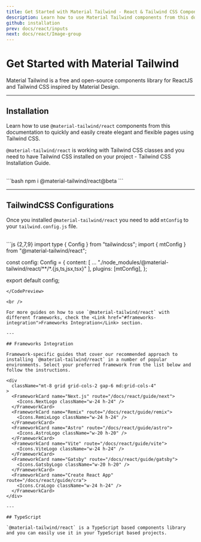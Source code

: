 ```yaml
---
title: Get Started with Material Tailwind - React & Tailwind CSS Components Library
description: Learn how to use Material Tailwind components from this documentation to easily create elegant and flexible pages using Tailwind CSS and React.
github: installation
prev: docs/react/inputs
next: docs/react/Image-group
---
```


# Get Started with Material Tailwind

Material Tailwind is a free and open-source components library for ReactJS and Tailwind CSS inspired by Material Design.

---

## Installation

Learn how to use `@material-tailwind/react` components from this documentation to quickly and easily create elegant and flexible pages using Tailwind CSS.

`@material-tailwind/react` is working with Tailwind CSS classes and you need to have Tailwind CSS installed on your project - <Link href="https://tailwindcss.com/docs/installation/framework-guides?ref=material-tailwind" target="_blank">Tailwind CSS Installation Guide</Link>.

<br />

<CodePreview>
```bash
npm i @material-tailwind/react@beta
```
</CodePreview>

---

## TailwindCSS Configurations

Once you installed `@material-tailwind/react` you need to add `mtConfig` to your `tailwind.config.js` file.

<br />

<CodePreview>
```js {2,7,9}
import type { Config } from "tailwindcss";
import { mtConfig } from "@material-tailwind/react";

const config: Config = {
  content: [
    ...
    "./node_modules/@material-tailwind/react/**/*.{js,ts,jsx,tsx}"
  ],
  plugins: [mtConfig],
};

export default config;
```
</CodePreview>

<br />

For more guides on how to use `@material-tailwind/react` with different frameworks, check the <Link href="#frameworks-integration">Frameworks Integration</Link> section.

---

## Frameworks Integration

Framework-specific guides that cover our recommended approach to installing `@material-tailwind/react` in a number of popular environments. Select your preferred framework from the list below and follow the instructions.

<div
  className="mt-8 grid grid-cols-2 gap-6 md:grid-cols-4"
>
  <FrameworkCard name="Next.js" route="/docs/react/guide/next">
    <Icons.NextLogo className="w-24 h-24" />
  </FrameworkCard>
  <FrameworkCard name="Remix" route="/docs/react/guide/remix">
    <Icons.RemixLogo className="w-24 h-24" />
  </FrameworkCard>
  <FrameworkCard name="Astro" route="/docs/react/guide/astro">
    <Icons.AstroLogo className="w-20 h-20" />
  </FrameworkCard>
  <FrameworkCard name="Vite" route="/docs/react/guide/vite">
    <Icons.ViteLogo className="w-24 h-24" />
  </FrameworkCard>
  <FrameworkCard name="Gatsby" route="/docs/react/guide/gatsby">
    <Icons.GatsbyLogo className="w-20 h-20" />
  </FrameworkCard>
  <FrameworkCard name="Create React App" route="/docs/react/guide/cra">
    <Icons.CraLogo className="w-24 h-24" />
  </FrameworkCard>
</div>

---

## TypeScript

`@material-tailwind/react` is a TypeScript based components library and you can easily use it in your TypeScript based projects.